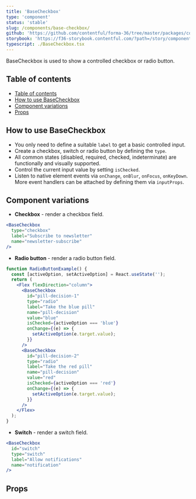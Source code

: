 ```yaml
---
title: 'BaseCheckbox'
type: 'component'
status: 'stable'
slug: /components/base-checkbox/
github: 'https://github.com/contentful/forma-36/tree/master/packages/components/inputs/src/base-checkbox'
storybook: 'https://f36-storybook.contentful.com/?path=/story/components-basecheckbox--overview'
typescript: ./BaseCheckbox.tsx
---
```


BaseCheckbox is used to show a controlled checkbox or radio button.

## Table of contents

- [Table of contents](#table-of-contents)
- [How to use BaseCheckbox](#how-to-use-basecheckbox)
- [Component variations](#component-variations)
- [Props](#props)

## How to use BaseCheckbox

- You only need to define a suitable `label` to get a basic controlled input.
- Create a checkbox, switch or radio button by defining the `type`.
- All common states (disabled, required, checked, indeterminate) are functionally and visually supported.
- Control the current input value by setting `isChecked`.
- Listen to native element events via `onChange`, `onBlur`, `onFocus`, `onKeyDown`. More event handlers can be attached by defining them via `inputProps`.

## Component variations

- **Checkbox** - render a checkbox field.

```jsx
<BaseCheckbox
  type="checkbox"
  label="Subscribe to newsletter"
  name="newsletter-subscribe"
/>
```

- **Radio button** - render a radio button field.

```jsx
function RadioButtonExample() {
  const [activeOption, setActiveOption] = React.useState('');
  return (
    <Flex flexDirection="column">
      <BaseCheckbox
        id="pill-decision-1"
        type="radio"
        label="Take the blue pill"
        name="pill-decision"
        value="blue"
        isChecked={activeOption === 'blue'}
        onChange={(e) => {
          setActiveOption(e.target.value);
        }}
      />
      <BaseCheckbox
        id="pill-decision-2"
        type="radio"
        label="Take the red pill"
        name="pill-decision"
        value="red"
        isChecked={activeOption === 'red'}
        onChange={(e) => {
          setActiveOption(e.target.value);
        }}
      />
    </Flex>
  );
}
```

- **Switch** - render a switch field.

```jsx
<BaseCheckbox
  id="switch"
  type="switch"
  label="Allow notifications"
  name="notification"
/>
```

## Props


<Props of="BaseCheckbox" />
